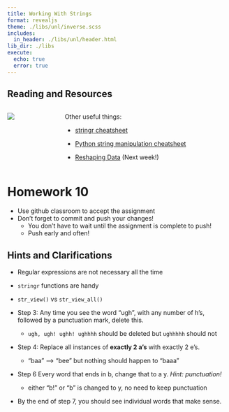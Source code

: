 ```yaml
---
title: Working With Strings
format: revealjs
theme: ./libs/unl/inverse.scss
includes:
  in_header: ./libs/unl/header.html
lib_dir: ./libs
execute:
  echo: true
  error: true
---
```


## Reading and Resources

::: columns
::: column

[![](images/strings-screenshot.png){fig-alt="Screenshot of the first section of the textbook chapter, found at https://srvanderplas.github.io/stat-computing-r-python/part-wrangling/04-strings.html"}](https://srvanderplas.github.io/stat-computing-r-python/part-wrangling/04-strings.html)



:::

::: column
::: r-fit-text
Other useful things:

- [stringr cheatsheet](https://rstudio.github.io/cheatsheets/strings.pdf)

- [Python string manipulation cheatsheet](https://www.kdnuggets.com/publications/sheets/Python-String-Processing-Cheatsheet-KDnuggets.pdf)

- [Reshaping Data](https://srvanderplas.github.io/stat-computing-r-python/part-wrangling/05-data-reshape.html) (Next week!)
:::
:::

:::

# Homework 10 {.scrollable}

-   Use github classroom to accept the assignment
-   Don't forget to commit and push your changes!
    - You don't have to wait until the assignment is complete to push!
    - Push early and often!

## Hints and Clarifications {.scrollable}

-   Regular expressions are not necessary all the time

-   `stringr` functions are handy

-   `str_view()` vs `str_view_all()`

-   Step 3: Any time you see the word "ugh", with any number of h's, followed by a punctuation mark, delete this.

    -   `ugh, ugh! ughh! ughhhh` should be deleted but `ughhhhh` should not

-   Step 4: Replace all instances of **exactly 2 a's** with exactly 2 e's.

    -   "baa" –\> "bee" but nothing should happen to "baaa"

-   Step 6 Every word that ends in b, change that to a y. *Hint: punctuation!*

    -   either "b!" or "b" is changed to y, no need to keep punctuation

-   By the end of step 7, you should see individual words that make sense.
